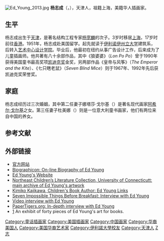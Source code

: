 [[File:Ed_Young_2013.jpg|thumb]]
'''杨志成'''（{{lang-en|Ed Young}}，{{bd|1931年|11月28日}}），天津人，祖籍上海，美籍华人插画家。

== 生平 ==
杨志成出生于[[天津|天津]]，是著名结构工程专家[[杨宽麟|杨宽麟]]的次子。3岁时移居[[上海|上海]]，17岁时前往[[香港|香港]]。1951年，杨志成赴美国留学。起先就读于[[伊利诺伊州立大学|伊利诺伊州立大学]]建筑系，后转入[[艺术中心设计学院|艺术中心设计学院]]。毕业后，他最初在纽约从事广告设计工作，后来成为了儿童插画师。他共著有八十余部作品，其中《狼婆婆》（''Lon Po Po''）曾于1990年获得美国童书最高奖项[[凯迪克奖|凯迪克奖]]金奖，另两部作品《皇帝与风筝》（''The Emperor and the Kite''）、《七只瞎老鼠》（''Seven Blind Mice''）则于1967年、1992年先后获凯迪克奖荣誉奖。{{r|chinaqw}}{{r|luo}}{{r|edyoung}}

==家庭==
杨志成经历过三次婚姻，其中第二任妻子娜塔莎·戈尔基（{{lang|en|Natasha Gorky}}）是著名现代画家[[阿希尔·戈尔基|阿希尔·戈尔基]]之女。第三任妻子杜美娜（{{lang|en|Filomena Tuosto}}）则是一位意大利童书画家，他们有两位来自中国的养女。{{r|luo}}

== 参考文献 ==
{{reflist|refs=
<ref name=chinaqw>{{cite web|url=http://www.chinaqw.com/rwjj/wy/200807/26/124815.shtml|title=华裔画家杨志成：三夺美童书最高荣誉"凯迪克奖"|date=2008-07-26|publisher=中国侨网|access-date=2016-09-20|archive-date=2019-08-11|archive-url=https://web.archive.org/web/20190811234955/http://www.chinaqw.com/rwjj/wy/200807/26/124815.shtml|dead-url=no}}</ref>
<ref name=luo>{{cite book|title=《東成西就--七個華人基督教家族與中西交流百年》|author=羅元旭|year=2012|publisher=三聯書店(香港)有限公司}}</ref>
<ref name=edyoung>{{cite web|url=http://edyoungart.com/about.html|title=About Ed|access-date=2016-09-20|archive-date=2020-01-28|archive-url=https://web.archive.org/web/20200128101733/http://edyoungart.com/about.html|dead-url=no}}</ref>
}}

== 外部链接 ==
* [http://edyoungart.com 官方网站] {{Wayback|url=http://edyoungart.com/ |date=20210318180805 }}
* [https://web.archive.org/web/20100714021424/http://www.biographicon.com/view/4n509/Ed_Young_illustrator_ Biographicon: On-line Biography of Ed Young]
* [http://www.edyoungart.com Ed Young's Website] {{Wayback|url=http://www.edyoungart.com/ |date=20210318180805 }}
* [http://blogs.lib.uconn.edu/archives/tag/northeast-childrens-literature-collection Northeast Children’s Literature Collection, University of Connecticutt: main archive of Ed Young's artwork] {{Wayback|url=http://blogs.lib.uconn.edu/archives/tag/northeast-childrens-literature-collection |date=20210119050844 }}
* [http://www.author4kids.com/edyoung.html Kimiko Kajikawa, Children's Book Author: Ed Young Links] {{Wayback|url=http://www.author4kids.com/edyoung.html |date=20120504045544 }}
* [http://blaine.org/sevenimpossiblethings/?p=1576 Seven Impossible Things Before Breakfast: Interview with Ed Young] {{Wayback|url=http://blaine.org/sevenimpossiblethings/?p=1576 |date=20100616232057 }}
* [http://www.bbc.co.uk/news/magazine-16081184 Video interview with Ed Young] {{Wayback|url=http://www.bbc.co.uk/news/magazine-16081184 |date=20121112125125 }}
* [https://web.archive.org/web/20120424001636/http://www.papertigers.org/interviews/archived_interviews/eyoung.html PaperTigers.org: In-depth interview with Ed Young]
* [https://web.archive.org/web/20160624041147/http://www.nccil.org/experience/artists/Young/index.htm] An exhibit of forty pieces of Ed Young's art for books.

{{杨宽麟家族}}{{Authority control}}

{{DEFAULTSORT:Young, Ed}}
[[Category:童话插画家|Category:童话插画家]]
[[Category:美国插画家|Category:美国插画家]]
[[Category:中国画家|Category:中国画家]]
[[Category:华裔美国人|Category:华裔美国人]]
[[Category:美国华裔艺术家|Category:美国华裔艺术家]]
[[Category:伊利諾大學校友|Category:伊利諾大學校友]]
[[Category:天津人|Category:天津人]]
[[Category:杨姓|Z志]]